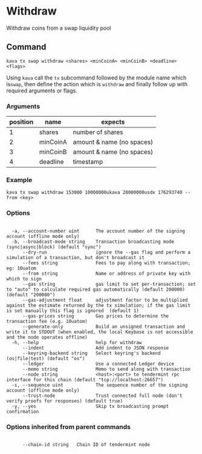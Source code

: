 # Withdraw

Withdraw coins from a swap liquidity pool

## Command

```
kava tx swap withdraw <shares> <minCoinA> <minCoinB> <deadline> <flags>
```

Using `kava` call the `tx` subcommand followed by the module name which is`swap`, then define the action which is `withdraw` and finally follow up with required arguments or flags.

### Arguments

| position | name     | expects                   |
| -------- | -------- | ------------------------- |
| 1        | shares   | number of shares          |
| 2        | minCoinA | amount & name (no spaces) |
| 3        | minCoinB | amount & name (no spaces) |
| 4        | deadline | timestamp                 |

### Example

```
kava tx swap withdraw 153000 10000000ukava 20000000usdx 176293740 --from <key>
```

### Options

```

  -a, --account-number uint      The account number of the signing account (offline mode only)
  -b, --broadcast-mode string    Transaction broadcasting mode (sync|async|block) (default "sync")
      --dry-run                  ignore the --gas flag and perform a simulation of a transaction, but don't broadcast it
      --fees string              Fees to pay along with transaction; eg: 10uatom
      --from string              Name or address of private key with which to sign
      --gas string               gas limit to set per-transaction; set to "auto" to calculate required gas automatically (default 200000) (default "200000")
      --gas-adjustment float     adjustment factor to be multiplied against the estimate returned by the tx simulation; if the gas limit is set manually this flag is ignored  (default 1)
      --gas-prices string        Gas prices to determine the transaction fee (e.g. 10uatom)
      --generate-only            Build an unsigned transaction and write it to STDOUT (when enabled, the local Keybase is not accessible and the node operates offline)
  -h, --help                     help for withdraw
      --indent                   Add indent to JSON response
      --keyring-backend string   Select keyring's backend (os|file|test) (default "os")
      --ledger                   Use a connected Ledger device
      --memo string              Memo to send along with transaction
      --node string              <host>:<port> to tendermint rpc interface for this chain (default "tcp://localhost:26657")
  -s, --sequence uint            The sequence number of the signing account (offline mode only)
      --trust-node               Trust connected full node (don't verify proofs for responses) (default true)
  -y, --yes                      Skip tx broadcasting prompt confirmation

```

### Options inherited from parent commands

```

      --chain-id string   Chain ID of tendermint node

```
